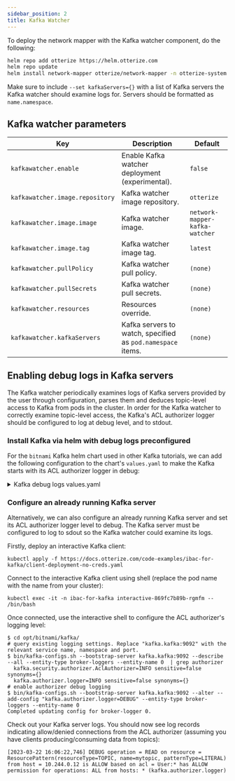 ```yaml
---
sidebar_position: 2
title: Kafka Watcher
---
```


To deploy the network mapper with the Kafka watcher component, do the following:
```bash
helm repo add otterize https://helm.otterize.com
helm repo update
helm install network-mapper otterize/network-mapper -n otterize-system --create-namespace --set kafkawatcher.enable=true
```
Make sure to include `--set kafkaServers={}` with a list of Kafka servers the Kafka watcher
should examine logs for.
Servers should be formatted as `name.namespace`.

## Kafka watcher parameters
| Key                             | Description                                                 | Default                        |
|---------------------------------|-------------------------------------------------------------|--------------------------------|
| `kafkawatcher.enable`           | Enable Kafka watcher deployment (experimental).             | `false`                        |
| `kafkawatcher.image.repository` | Kafka watcher image repository.                             | `otterize`                     |
| `kafkawatcher.image.image`      | Kafka watcher image.                                        | `network-mapper-kafka-watcher` |
| `kafkawatcher.image.tag`        | Kafka watcher image tag.                                    | `latest`                       |
| `kafkawatcher.pullPolicy`       | Kafka watcher pull policy.                                  | `(none)`                       |
| `kafkawatcher.pullSecrets`      | Kafka watcher pull secrets.                                 | `(none)`                       |
| `kafkawatcher.resources`        | Resources override.                                         | `(none)`                       |
| `kafkawatcher.kafkaServers`     | Kafka servers to watch, specified as `pod.namespace` items. | `(none)`                       |

## Enabling debug logs in Kafka servers
The Kafka watcher periodically examines logs of Kafka servers provided by the user through configuration,
parses them and deduces topic-level access to Kafka from pods in the cluster.
In order for the Kafka watcher to correctly examine topic-level access, the Kafka's ACL authorizer logger should be configured
to log at debug level, and to stdout.

### Install Kafka via helm with debug logs preconfigured
For the `bitnami` Kafka helm chart used in other Kafka tutorials, we can add the following configuration to the chart's
`values.yaml` to make the Kafka starts with its ACL authorizer logger in debug:

<details>
<summary>Kafka debug logs values.yaml</summary>

```yaml
log4j: |
  # Licensed to the Apache Software Foundation (ASF) under one or more
  # contributor license agreements.  See the NOTICE file distributed with
  # this work for additional information regarding copyright ownership.
  # The ASF licenses this file to You under the Apache License, Version 2.0
  # (the "License"); you may not use this file except in compliance with
  # the License.  You may obtain a copy of the License at
  #
  #    http://www.apache.org/licenses/LICENSE-2.0
  #
  # Unless required by applicable law or agreed to in writing, software
  # distributed under the License is distributed on an "AS IS" BASIS,
  # WITHOUT WARRANTIES OR CONDITIONS OF ANY KIND, either express or implied.
  # See the License for the specific language governing permissions and
  # limitations under the License.

  # Unspecified loggers and loggers with additivity=true output to server.log and stdout
  # Note that INFO only applies to unspecified loggers, the log level of the child logger is used otherwise
  log4j.rootLogger=INFO, stdout, kafkaAppender

  log4j.appender.stdout=org.apache.log4j.ConsoleAppender
  log4j.appender.stdout.layout=org.apache.log4j.PatternLayout
  log4j.appender.stdout.layout.ConversionPattern=[%d] %p %m (%c)%n

  log4j.appender.kafkaAppender=org.apache.log4j.ConsoleAppender
  log4j.appender.kafkaAppender.layout=org.apache.log4j.PatternLayout
  log4j.appender.kafkaAppender.layout.ConversionPattern=[%d] %p %m (%c)%n

  log4j.appender.stateChangeAppender=org.apache.log4j.ConsoleAppender
  log4j.appender.stateChangeAppender.layout=org.apache.log4j.PatternLayout
  log4j.appender.stateChangeAppender.layout.ConversionPattern=[%d] %p %m (%c)%n

  log4j.appender.requestAppender=org.apache.log4j.ConsoleAppender
  log4j.appender.requestAppender.layout=org.apache.log4j.PatternLayout
  log4j.appender.requestAppender.layout.ConversionPattern=[%d] %p %m (%c)%n

  log4j.appender.cleanerAppender=org.apache.log4j.ConsoleAppender
  log4j.appender.cleanerAppender.layout=org.apache.log4j.PatternLayout
  log4j.appender.cleanerAppender.layout.ConversionPattern=[%d] %p %m (%c)%n

  log4j.appender.controllerAppender=org.apache.log4j.ConsoleAppender
  log4j.appender.controllerAppender.layout=org.apache.log4j.PatternLayout
  log4j.appender.controllerAppender.layout.ConversionPattern=[%d] %p %m (%c)%n

  log4j.appender.authorizerAppender=org.apache.log4j.ConsoleAppender
  log4j.appender.authorizerAppender.layout=org.apache.log4j.PatternLayout
  log4j.appender.authorizerAppender.layout.ConversionPattern=[%d] %p %m (%c)%n


  # Change the line below to adjust ZK client logging
  log4j.logger.org.apache.zookeeper=INFO

  # Change the two lines below to adjust the general broker logging level (output to server.log and stdout)
  log4j.logger.kafka=INFO, stdout
  log4j.logger.org.apache.kafka=INFO

  # Change to DEBUG or TRACE to enable request logging
  log4j.logger.kafka.request.logger=WARN, requestAppender
  log4j.additivity.kafka.request.logger=false

  # Uncomment the lines below and change log4j.logger.kafka.network.RequestChannel$ to TRACE for additional output
  # related to the handling of requests
  #log4j.logger.kafka.network.Processor=TRACE, requestAppender
  #log4j.logger.kafka.server.KafkaApis=TRACE, requestAppender
  #log4j.additivity.kafka.server.KafkaApis=false
  log4j.logger.kafka.network.RequestChannel$=WARN, requestAppender
  log4j.additivity.kafka.network.RequestChannel$=false

  # Change the line below to adjust KRaft mode controller logging
  log4j.logger.org.apache.kafka.controller=INFO, controllerAppender
  log4j.additivity.org.apache.kafka.controller=false

  # Change the line below to adjust ZK mode controller logging
  log4j.logger.kafka.controller=TRACE, controllerAppender
  log4j.additivity.kafka.controller=false

  log4j.logger.kafka.log.LogCleaner=INFO, cleanerAppender
  log4j.additivity.kafka.log.LogCleaner=false

  log4j.logger.state.change.logger=INFO, stateChangeAppender
  log4j.additivity.state.change.logger=false

  # Access denials are logged at INFO level, change to DEBUG to also log allowed accesses
  log4j.logger.kafka.authorizer.logger=DEBUG, authorizerAppender
  log4j.additivity.kafka.authorizer.logger=false
```

Notice the `log4j.logger.kafka.authorizer.logger=DEBUG` line that sets the ACL authorizer logger to debug mode.
</details>

### Configure an already running Kafka server
Alternatively, we can also configure an already running Kafka server and set its ACL authorizer logger level to debug.
The Kafka server must be configured to log to sdout so the Kafka watcher could examine its logs.

Firstly, deploy an interactive Kafka client:
```shell
kubectl apply -f https://docs.otterize.com/code-examples/ibac-for-kafka/client-deployment-no-creds.yaml
```
Connect to the interactive Kafka client using shell (replace the pod name with the name from your cluster):
```shell
kubectl exec -it -n ibac-for-kafka interactive-869fc7b89b-rgmfm -- /bin/bash
```
Once connected, use the interactive shell to configure the ACL authorizer's logging level:
```shell
$ cd opt/bitnami/kafka/
# query existing logging settings. Replace "kafka.kafka:9092" with the relevant service name, namespace and port.
$ bin/kafka-configs.sh --bootstrap-server kafka.kafka:9092 --describe --all --entity-type broker-loggers --entity-name 0  | grep authorizer
  kafka.security.authorizer.AclAuthorizer=INFO sensitive=false synonyms={}
  kafka.authorizer.logger=INFO sensitive=false synonyms={}
# enable authorizer debug logging
$ bin/kafka-configs.sh --bootstrap-server kafka.kafka:9092 --alter --add-config "kafka.authorizer.logger=DEBUG" --entity-type broker-loggers --entity-name 0
Completed updating config for broker-logger 0.
```
Check out your Kafka server logs. You should now see log records indicating allow/denied connections
from the ACL authorizer (assuming you have clients producing/consuming data from topics):
```shell
[2023-03-22 16:06:22,746] DEBUG operation = READ on resource = ResourcePattern(resourceType=TOPIC, name=mytopic, patternType=LITERAL) from host = 10.244.0.12 is ALLOW based on acl = User:* has ALLOW permission for operations: ALL from hosts: * (kafka.authorizer.logger)
```
